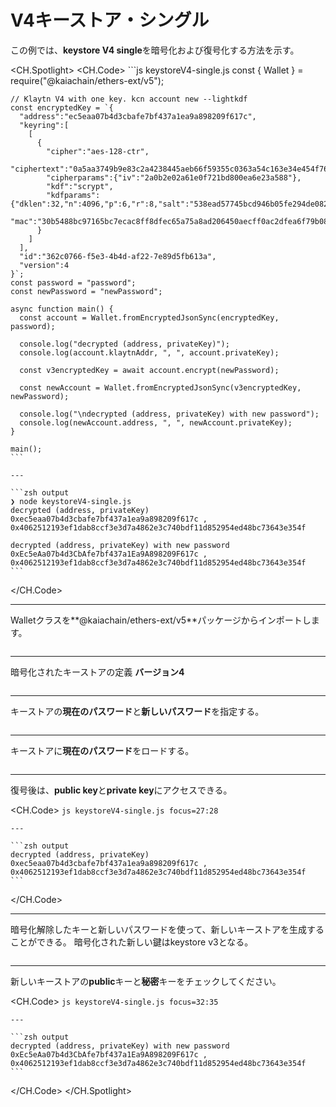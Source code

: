 # V4キーストア・シングル

この例では、**keystore V4 single**を暗号化および復号化する方法を示す。

<CH.Spotlight>
  <CH.Code>
    ```js keystoreV4-single.js
    const { Wallet } = require("@kaiachain/ethers-ext/v5");

    // Klaytn V4 with one key. kcn account new --lightkdf
    const encryptedKey = `{
      "address":"ec5eaa07b4d3cbafe7bf437a1ea9a898209f617c",
      "keyring":[
        [
          {
            "cipher":"aes-128-ctr",
            "ciphertext":"0a5aa3749b9e83c2a4238445aeb66f59355c0363a54c163e34e454f76e061e47",
            "cipherparams":{"iv":"2a0b2e02a61e0f721bd800ea6e23a588"},
            "kdf":"scrypt",
            "kdfparams":{"dklen":32,"n":4096,"p":6,"r":8,"salt":"538ead57745bcd946b05fe294de08256628d9a0a393fd29ced933ba5fc045b07"},
            "mac":"30b5488bc97165bc7ecac8ff8dfec65a75a8ad206450aecff0ac2dfea6f79b08"
          }
        ]
      ],
      "id":"362c0766-f5e3-4b4d-af22-7e89d5fb613a",
      "version":4
    }`;
    const password = "password";
    const newPassword = "newPassword";

    async function main() {
      const account = Wallet.fromEncryptedJsonSync(encryptedKey, password);

      console.log("decrypted (address, privateKey)");
      console.log(account.klaytnAddr, ", ", account.privateKey);

      const v3encryptedKey = await account.encrypt(newPassword);

      const newAccount = Wallet.fromEncryptedJsonSync(v3encryptedKey, newPassword);

      console.log("\ndecrypted (address, privateKey) with new password");
      console.log(newAccount.address, ", ", newAccount.privateKey);
    }

    main();
    ```

    ---

    ```zsh output
    ❯ node keystoreV4-single.js
    decrypted (address, privateKey)
    0xec5eaa07b4d3cbafe7bf437a1ea9a898209f617c ,  0x4062512193ef1dab8ccf3e3d7a4862e3c740bdf11d852954ed48bc73643e354f

    decrypted (address, privateKey) with new password
    0xEc5eAa07b4d3CbAfe7bf437a1Ea9A898209F617c ,  0x4062512193ef1dab8ccf3e3d7a4862e3c740bdf11d852954ed48bc73643e354f
    ```
  </CH.Code>

  ---

  Walletクラスを\*\*@kaiachain/ethers-ext/v5\*\*パッケージからインポートします。

  ```js keystoreV4-single.js focus=1
  ```

  ---

  暗号化されたキーストアの定義 **バージョン4**

  ```js keystoreV4-single.js focus=4:20
  ```

  ---

  キーストアの**現在のパスワード**と**新しいパスワード**を指定する。

  ```js keystoreV4-single.js focus=21:22
  ```

  ---

  キーストアに**現在のパスワード**をロードする。

  ```js keystoreV4-single.js focus=25
  ```

  ---

  復号後は、**public key**と**private key**にアクセスできる。

  <CH.Code>
    ```js keystoreV4-single.js focus=27:28
    ```

    ---

    ```zsh output
    decrypted (address, privateKey)
    0xec5eaa07b4d3cbafe7bf437a1ea9a898209f617c ,  0x4062512193ef1dab8ccf3e3d7a4862e3c740bdf11d852954ed48bc73643e354f
    ```
  </CH.Code>

  ---

  暗号化解除したキーと新しいパスワードを使って、新しいキーストアを生成することができる。  暗号化された新しい鍵はkeystore v3となる。

  ```js keystoreV4-single.js focus=30
  ```

  ---

  新しいキーストアの**public**キーと**秘密**キーをチェックしてください。

  <CH.Code>
    ```js keystoreV4-single.js focus=32:35
    ```

    ---

    ```zsh output
    decrypted (address, privateKey) with new password
    0xEc5eAa07b4d3CbAfe7bf437a1Ea9A898209F617c ,  0x4062512193ef1dab8ccf3e3d7a4862e3c740bdf11d852954ed48bc73643e354f
    ```
  </CH.Code>
</CH.Spotlight>
